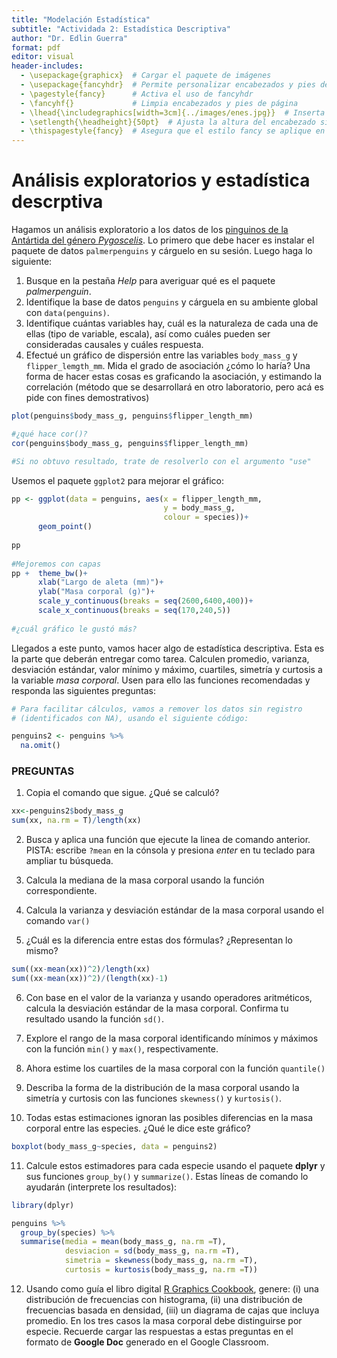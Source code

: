 ```yaml
---
title: "Modelación Estadística"
subtitle: "Actividada 2: Estadística Descriptiva"
author: "Dr. Edlin Guerra"
format: pdf
editor: visual
header-includes:
  - \usepackage{graphicx}  # Cargar el paquete de imágenes
  - \usepackage{fancyhdr}  # Permite personalizar encabezados y pies de página
  - \pagestyle{fancy}      # Activa el uso de fancyhdr
  - \fancyhf{}             # Limpia encabezados y pies de página
  - \lhead{\includegraphics[width=3cm]{../images/enes.jpg}}  # Inserta el logo en la esquina superior izquierda
  - \setlength{\headheight}{50pt}  # Ajusta la altura del encabezado si es necesario
  - \thispagestyle{fancy}  # Asegura que el estilo fancy se aplique en la primera página
---
```


# Análisis exploratorios y estadística descrptiva

Hagamos un análisis exploratorio a los datos de los [pinguinos de la Antártida del género *Pygoscelis*](https://doi.org/10.1371/journal.pone.0090081). Lo primero que debe hacer es instalar el paquete de datos `palmerpenguins` y cárguelo en su sesión. Luego haga lo siguiente:

1.  Busque en la pestaña *Help* para averiguar qué es el paquete *palmerpenguin*.
2.  Identifique la base de datos `penguins` y cárguela en su ambiente global con `data(penguins)`.
3.  Identifique cuántas variables hay, cuál es la naturaleza de cada una de ellas (tipo de variable, escala), así como cuáles pueden ser consideradas causales y cuáles respuesta.
4.  Efectué un gráfico de dispersión entre las variables `body_mass_g` y `flipper_lemgth_mm`. Mida el grado de asociación ¿cómo lo haría? Una forma de hacer estas cosas es graficando la asociación, y estimando la correlación (método que se desarrollará en otro laboratorio, pero acá es pide con fines demostrativos)

```r
plot(penguins$body_mass_g, penguins$flipper_length_mm)

#¿qué hace cor()?
cor(penguins$body_mass_g, penguins$flipper_length_mm)

#Si no obtuvo resultado, trate de resolverlo con el argumento "use"

```

Usemos el paquete `ggplot2` para mejorar el gráfico:

```r

pp <- ggplot(data = penguins, aes(x = flipper_length_mm,
                                  y = body_mass_g, 
                                  colour = species))+
      geom_point()
  
pp  
  
#Mejoremos con capas
pp +  theme_bw()+
      xlab("Largo de aleta (mm)")+
      ylab("Masa corporal (g)")+
      scale_y_continuous(breaks = seq(2600,6400,400))+
      scale_x_continuous(breaks = seq(170,240,5))
      
#¿cuál gráfico le gustó más? 
```

Llegados a este punto, vamos hacer algo de estadística descriptiva. Esta es la parte que deberán entregar como tarea. Calculen promedio, varianza, desviación estándar, valor mínimo y máximo, cuartiles, simetría y curtosis a la variable *masa corporal*. Usen para ello las funciones recomendadas y responda las siguientes preguntas:

```r

# Para facilitar cálculos, vamos a remover los datos sin registro 
# (identificados con NA), usando el siguiente código:

penguins2 <- penguins %>%
  na.omit()
```

### PREGUNTAS

1.  Copia el comando que sigue. ¿Qué se calculó?

```r

xx<-penguins2$body_mass_g
sum(xx, na.rm = T)/length(xx)
```

2.  Busca y aplica una función que ejecute la linea de comando anterior. PISTA: escribe `?mean` en la cónsola y presiona *enter* en tu teclado para ampliar tu búsqueda.

3.  Calcula la mediana de la masa corporal usando la función correspondiente.

4.  Calcula la varianza y desviación estándar de la masa corporal usando el comando `var()`

5.  ¿Cuál es la diferencia entre estas dos fórmulas? ¿Representan lo mismo?

```r
sum((xx-mean(xx))^2)/length(xx)
sum((xx-mean(xx))^2)/(length(xx)-1)
```

6.  Con base en el valor de la varianza y usando operadores aritméticos, calcula la desviación estándar de la masa corporal. Confirma tu resultado usando la función `sd()`.

7.  Explore el rango de la masa corporal identificando mínimos y máximos con la función `min()` y `max()`, respectivamente.

8.  Ahora estime los cuartiles de la masa corporal con la función `quantile()`

9.  Describa la forma de la distribución de la masa corporal usando la simetría y curtosis con las funciones `skewness()` y `kurtosis()`.

10. Todas estas estimaciones ignoran las posibles diferencias en la masa corporal entre las especies. ¿Qué le dice este gráfico?

```r
boxplot(body_mass_g~species, data = penguins2)
```

11. Calcule estos estimadores para cada especie usando el paquete **dplyr** y sus funciones `group_by()` y `summarize()`. Estas líneas de comando lo ayudarán (interprete los resultados):

```r
library(dplyr)

penguins %>% 
  group_by(species) %>% 
  summarise(media = mean(body_mass_g, na.rm =T),
            desviacion = sd(body_mass_g, na.rm =T),
            simetria = skewness(body_mass_g, na.rm =T),
            curtosis = kurtosis(body_mass_g, na.rm =T))
```

12. Usando como guía el libro digital [R Graphics Cookbook](https://r-graphics.org/index.html), genere: (i) una distribución de frecuencias con histograma, (ii) una distribución de frecuencias basada en densidad, (iii) un diagrama de cajas que incluya promedio. En los tres casos la masa corporal debe distinguirse por especie. Recuerde cargar las respuestas a estas preguntas en el formato de **Google Doc** generado en el Google Classroom.
